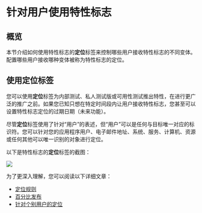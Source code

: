 
# 针对用户使用特性标志

## 概览 <a href="#overview" id="overview"></a>

本节介绍如何使用特性标志的**定位**标签来控制哪些用户接收特性标志的不同变体。配置哪些用户接收哪种变体被称为特性标志的定位。

## 使用定位标签 <a href="#using-the-targeting-tab" id="using-the-targeting-tab"></a>

您可以使用**定位**标签为内部测试、私人测试版或可用性测试推出特性，在进行更广泛的推广之前。如果您已知只想在特定时间段内让用户接收特性标志，您甚至可以设置特性标志定位的过期日期（未来功能）。

尽管**定位**标签使用了针对“用户”的表述，但“用户”可以是任何与目标唯一对应的标识符。您可以针对您的应用程序用户、电子邮件地址、系统、服务、计算机、资源或任何其他可以唯一识别的对象进行定位。

以下是特性标志的**定位**标签的截图：

![](../feature-flags/assets/targeting-users-with-flags/001.webp)

为了更深入理解，您可以阅读以下详细文章：

* [定位规则](targeting-users-with-flags/targeting-rules)
* [百分比发布](targeting-users-with-flags/percentage-rollouts)
* [针对个别用户的定位](targeting-users-with-flags/individual-user-targeting)

